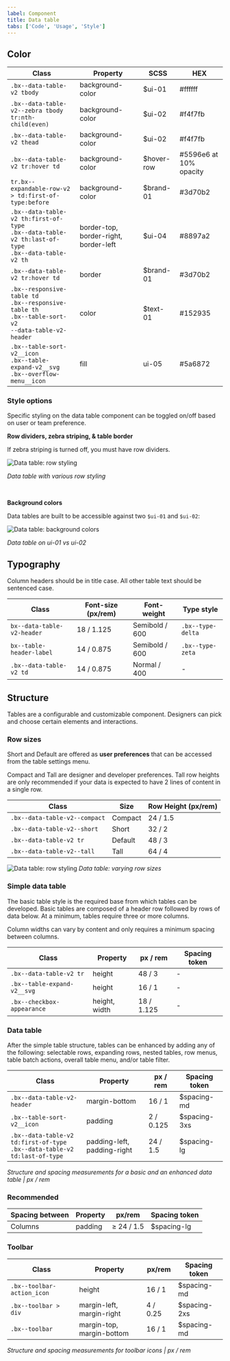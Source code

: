 ```yaml
---
label: Component
title: Data table
tabs: ['Code', 'Usage', 'Style']
---
```


## Color

| Class                                                                                                                 | Property                              | SCSS       | HEX                    |
| --------------------------------------------------------------------------------------------------------------------- | ------------------------------------- | ---------- | ---------------------- |
| `.bx--data-table-v2 tbody`                                                                                            | background-color                      | $ui-01     | #ffffff                |
| `.bx--data-table-v2--zebra tbody tr:nth-child(even)`                                                                  | background-color                      | $ui-02     | #f4f7fb                |
| `.bx--data-table-v2 thead`                                                                                            | background-color                      | $ui-02     | #f4f7fb                |
| `.bx--data-table-v2 tr:hover td`                                                                                      | background-color                      | $hover-row | #5596e6 at 10% opacity |
| `tr.bx--expandable-row-v2 > td:first-of-type:before`                                                                  | background-color                      | $brand-01  | #3d70b2                |
| `.bx--data-table-v2 th:first-of-type`   <br/> `.bx--data-table-v2 th:last-of-type`   <br/> `.bx--data-table-v2 th`        | border-top, border-right, border-left | $ui-04     | #8897a2                |
| `.bx--data-table-v2 tr:hover td`                                                                                      | border                                | $brand-01  | #3d70b2                |
| `.bx--responsive-table td`   <br/> `.bx--responsive-table th`   <br/> `.bx--table-sort-v2`   <br/> `--data-table-v2-header` | color                                 | $text-01   | #152935                |
| `.bx--table-sort-v2__icon`   <br/> `.bx--table-expand-v2__svg`   <br/> `.bx--overflow-menu__icon`                         | fill                                  | ui-05      | #5a6872                |

### Style options

Specific styling on the data table component can be toggled on/off based on user or team preference.

**Row dividers, zebra striping, & table border**

If zebra striping is turned off, you must have row dividers.

![Data table: row styling](images/data-table-style-1.png)

_Data table with various row styling_

<br/>

**Background colors**

Data tables are built to be accessible against two `$ui-01` and `$ui-02`:

![Data table: background colors](images/data-table-style-2.png)

_Data table on ui-01 vs ui-02_

## Typography

Column headers should be in title case. All other table text should be sentenced case.

| Class                      | Font-size (px/rem) | Font-weight    | Type style        |
| -------------------------- | ------------------ | -------------- | ----------------- |
| `bx--data-table-v2-header` | 18 / 1.125         | Semibold / 600 | `.bx--type-delta` |
| `bx--table-header-label`   | 14 / 0.875         | Semibold / 600 | `.bx--type-zeta`  |
| `.bx--data-table-v2 td`    | 14 / 0.875         | Normal / 400   | -                 |

## Structure

Tables are a configurable and customizable component. Designers can pick and choose certain elements and interactions.

### Row sizes

Short and Default are offered as **user preferences** that can be accessed from the table settings menu.

Compact and Tall are designer and developer preferences. Tall row heights are only recommended if your data is expected to have 2 lines of content in a single row.

| Class                         | Size    | Row Height (px/rem) |
| ----------------------------- | ------- | ------------------- |
| `.bx--data-table-v2--compact` | Compact | 24 / 1.5            |
| `.bx--data-table-v2--short`   | Short   | 32 / 2              |
| `.bx--data-table-v2 tr`       | Default | 48 / 3              |
| `.bx--data-table-v2--tall`    | Tall    | 64 / 4              |

![Data table: row styling](images/data-table-style-3.png)
_Data table: varying row sizes_

### Simple data table

The basic table style is the required base from which tables can be developed. Basic tables are composed of a header row followed by rows of data below. At a minimum, tables require three or more columns.

Column widths can vary by content and only requires a minimum spacing between columns.

| Class                       | Property      | px / rem   | Spacing token |
| --------------------------- | ------------- | ---------- | ------------- |
| `.bx--data-table-v2 tr`     | height        | 48 / 3     | -             |
| `.bx--table-expand-v2__svg` | height        | 16 / 1     | -             |
| `.bx--checkbox-appearance`  | height, width | 18 / 1.125 | -             |

### Data table

After the simple table structure, tables can be enhanced by adding any of the following: selectable rows, expanding rows, nested tables, row menus, table batch actions, overall table menu, and/or table filter.

| Class                                                                            | Property                    | px / rem  | Spacing token |
| -------------------------------------------------------------------------------- | --------------------------- | --------- | ------------- |
| `.bx--data-table-v2-header`                                                      | margin-bottom               | 16 / 1    | $spacing-md   |
| `.bx--table-sort-v2__icon`                                                       | padding                     | 2 / 0.125 | $spacing-3xs  |
| `.bx--data-table-v2 td:first-of-type`   <br/> `.bx--data-table-v2 td:last-of-type` | padding-left, padding-right | 24 / 1.5  | $spacing-lg   |

_Structure and spacing measurements for a basic and an enhanced data table | px / rem_

### Recommended

| Spacing between | Property | px/rem     | Spacing token |
| --------------- | -------- | ---------- | ------------- |
| Columns         | padding  | ≥ 24 / 1.5 | $spacing-lg   |

### Toolbar

| Class                      | Property                  | px/rem   | Spacing token |
| -------------------------- | ------------------------- | -------- | ------------- |
| `.bx--toolbar-action_icon` | height                    | 16 / 1   | $spacing-md   |
| `.bx--toolbar > div`       | margin-left, margin-right | 4 / 0.25 | $spacing-2xs  |
| `.bx--toolbar`             | margin-top, margin-bottom | 16 / 1   | $spacing-md   |


_Structure and spacing measurements for toolbar icons | px / rem_
